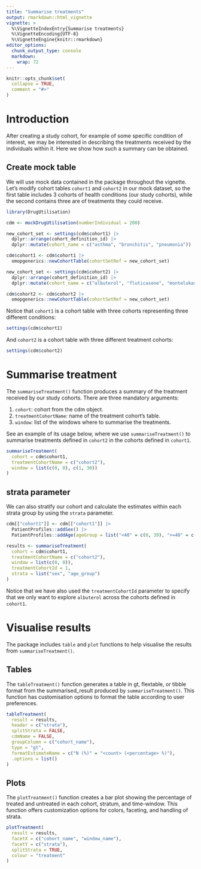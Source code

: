 ```yaml
---
title: "Summarise treatments"
output: rmarkdown::html_vignette
vignette: >
  %\VignetteIndexEntry{Summarise treatments}
  %\VignetteEncoding{UTF-8}
  %\VignetteEngine{knitr::rmarkdown}
editor_options: 
  chunk_output_type: console
  markdown: 
    wrap: 72
---
```


```r
knitr::opts_chunk$set(
  collapse = TRUE,
  comment = "#>"
)
```

# Introduction

After creating a study cohort, for example of some specific condition of interest, we may be interested in describing the treatments received by the individuals within it. Here we show how such a summary can be obtained.

## Create mock table

We will use mock data contained in the package throughout the vignette. Let's
modify cohort tables `cohort1` and `cohort2` in our mock dataset, so the first table includes 3 cohorts of health conditions (our study cohorts), while the second contains three are of treatments they could receive.

```r
library(DrugUtilisation)

cdm <- mockDrugUtilisation(numberIndividual = 200)

new_cohort_set <- settings(cdm$cohort1) |>
  dplyr::arrange(cohort_definition_id) |>
  dplyr::mutate(cohort_name = c("asthma", "bronchitis", "pneumonia"))

cdm$cohort1 <- cdm$cohort1 |>
  omopgenerics::newCohortTable(cohortSetRef = new_cohort_set)

new_cohort_set <- settings(cdm$cohort2) |>
  dplyr::arrange(cohort_definition_id) |>
  dplyr::mutate(cohort_name = c("albuterol", "fluticasone", "montelukast"))

cdm$cohort2 <- cdm$cohort2 |>
  omopgenerics::newCohortTable(cohortSetRef = new_cohort_set)
```

Notice that `cohort1` is a cohort table with three cohorts representing
three different conditions:

```r
settings(cdm$cohort1)
```

And `cohort2` is a cohort table with three different treatment cohorts:

```r
settings(cdm$cohort2)
```

# Summarise treatment 

The `summariseTreatment()` function produces a summary of the treatment received by our study cohorts. There are three mandatory arguments:

1.  `cohort`: cohort from the cdm object.
2.  `treatmentCohortName`: name of the treatment cohort's table.
3.  `window`: list of the windows where to summarise the treatments.

See an example of its usage below, where we use
`summariseTreatment()` to summarise treatments defined in
`cohort2` in the cohorts defined in `cohort1`.

```r
summariseTreatment(
  cohort = cdm$cohort1,
  treatmentCohortName = c("cohort2"),
  window = list(c(0, 0), c(1, 30))
)
```

## strata parameter

We can also stratify our cohort and calculate the estimates within each
strata group by using the `strata` parameter.

```r
cdm[["cohort1"]] <- cdm[["cohort1"]] |>
  PatientProfiles::addSex() |>
  PatientProfiles::addAge(ageGroup = list("<40" = c(0, 39), ">=40" = c(40, 150)))

results <- summariseTreatment(
  cohort = cdm$cohort1,
  treatmentCohortName = c("cohort2"),
  window = list(c(0, 0)),
  treatmentCohortId = 1,
  strata = list("sex", "age_group")
)
```

Notice that we have also used the `treatmentCohortId` parameter to
specify that we only want to explore `albuterol` across the cohorts defined in
`cohort1`.

# Visualise results

The package includes `table` and `plot` functions to help visualise the results from `summariseTreatment()`.

## Tables

The `tableTreatment()` function generates a table in gt, flextable, or tibble format from the summarised_result produced by `summariseTreatment()`. This function has customisation options to format the table according to user preferences.

```r
tableTreatment(
  result = results,
  header = c("strata"),
  splitStrata = FALSE,
  cdmName = FALSE,
  groupColumn = c("cohort_name"),
  type = "gt",
  formatEstimateName = c("N (%)" = "<count> (<percentage> %)"),
  .options = list()
)
```

## Plots

The `plotTreatment()` function creates a bar plot showing the percentage of treated and untreated in each cohort, stratum, and time-window. This function offers customization options for colors, faceting, and handling of strata.

```r
plotTreatment(
  result = results,
  facetX = c("cohort_name", "window_name"),
  facetY = c("strata"),
  splitStrata = TRUE,
  colour = "treatment"
)
```
